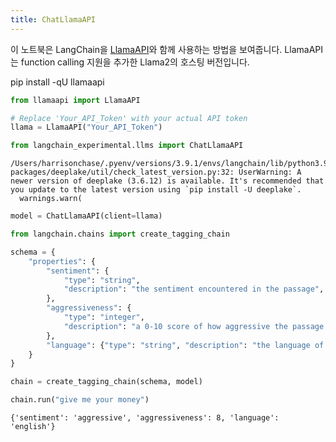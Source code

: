 ```yaml
---
title: ChatLlamaAPI
---
```


이 노트북은 LangChain을 [LlamaAPI](https://llama-api.com/)와 함께 사용하는 방법을 보여줍니다. LlamaAPI는 function calling 지원을 추가한 Llama2의 호스팅 버전입니다.

pip install -qU  llamaapi

```python
from llamaapi import LlamaAPI

# Replace 'Your_API_Token' with your actual API token
llama = LlamaAPI("Your_API_Token")
```

```python
from langchain_experimental.llms import ChatLlamaAPI
```

```output
/Users/harrisonchase/.pyenv/versions/3.9.1/envs/langchain/lib/python3.9/site-packages/deeplake/util/check_latest_version.py:32: UserWarning: A newer version of deeplake (3.6.12) is available. It's recommended that you update to the latest version using `pip install -U deeplake`.
  warnings.warn(
```

```python
model = ChatLlamaAPI(client=llama)
```

```python
from langchain.chains import create_tagging_chain

schema = {
    "properties": {
        "sentiment": {
            "type": "string",
            "description": "the sentiment encountered in the passage",
        },
        "aggressiveness": {
            "type": "integer",
            "description": "a 0-10 score of how aggressive the passage is",
        },
        "language": {"type": "string", "description": "the language of the passage"},
    }
}

chain = create_tagging_chain(schema, model)
```

```python
chain.run("give me your money")
```

```output
{'sentiment': 'aggressive', 'aggressiveness': 8, 'language': 'english'}
```

```python

```